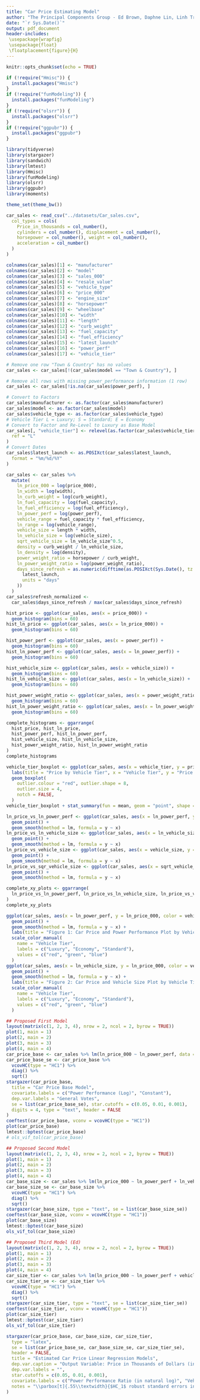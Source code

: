 ```yaml
---
title: "Car Price Estimating Model"
author: "The Principal Components Group - Ed Brown, Daphne Lin, Linh Tran, Lisa Wu"
date: "`r Sys.Date()`"
output: pdf_document
header-includes:
 \usepackage{wrapfig}
 \usepackage{float}
 \floatplacement{figure}{H}
---
```


```r
knitr::opts_chunk$set(echo = TRUE)
```


```r
if (!require("Hmisc")) {
  install.packages("Hmisc")
}
if (!require("funModeling")) {
  install.packages("funModeling")
}
if (!require("olsrr")) {
  install.packages("olsrr")
}
if (!require("ggpubr")) {
  install.packages("ggpubr")
}
```

```r

library(tidyverse)
library(stargazer)
library(sandwich)
library(lmtest)
library(Hmisc)
library(funModeling)
library(olsrr)
library(ggpubr)
library(moments)

theme_set(theme_bw())
```

```r
car_sales <- read_csv("../datasets/Car_sales.csv",
  col_types = cols(
    Price_in_thousands = col_number(),
    cylinders = col_number(), displacement = col_number(),
    horsepower = col_number(), weight = col_number(),
    acceleration = col_number()
  )
)
```

```r
colnames(car_sales)[1] <- "manufacturer"
colnames(car_sales)[2] <- "model"
colnames(car_sales)[3] <- "sales_000"
colnames(car_sales)[4] <- "resale_value"
colnames(car_sales)[5] <- "vehicle_type"
colnames(car_sales)[6] <- "price_000"
colnames(car_sales)[7] <- "engine_size"
colnames(car_sales)[8] <- "horsepower"
colnames(car_sales)[9] <- "wheelbase"
colnames(car_sales)[10] <- "width"
colnames(car_sales)[11] <- "length"
colnames(car_sales)[12] <- "curb_weight"
colnames(car_sales)[13] <- "fuel_capacity"
colnames(car_sales)[14] <- "fuel_efficiency"
colnames(car_sales)[15] <- "latest_launch"
colnames(car_sales)[16] <- "power_perf"
colnames(car_sales)[17] <- "vehicle_tier"
```

```r
# Remove one row "Town & Country" has no values
car_sales <- car_sales[!(car_sales$model == "Town & Country"), ]

# Remove all rows with missing power_performance information (1 row)
car_sales <- car_sales[!is.na(car_sales$power_perf), ]
```

```r
# Convert to Factors
car_sales$manufacturer <- as.factor(car_sales$manufacturer)
car_sales$model <- as.factor(car_sales$model)
car_sales$vehicle_type <- as.factor(car_sales$vehicle_type)
# Vehicle Tier L = Luxury; S = Standard; E = Economy
# Convert to Factor and Re-Level to Luxury as Base Model
car_sales[, "vehicle_tier"] <- relevel(as.factor(car_sales$vehicle_tier),
  ref = "L"
)
# Convert Dates
car_sales$latest_launch <- as.POSIXct(car_sales$latest_launch,
  format = "%m/%d/%Y"
)
```
```r
car_sales <- car_sales %>%
  mutate(
    ln_price_000 = log(price_000),
    ln_width = log(width),
    ln_curb_weight = log(curb_weight),
    ln_fuel_capacity = log(fuel_capacity),
    ln_fuel_efficiency = log(fuel_efficiency),
    ln_power_perf = log(power_perf),
    vehicle_range = fuel_capacity * fuel_efficiency,
    ln_range = log(vehicle_range),
    vehicle_size = length * width,
    ln_vehicle_size = log(vehicle_size),
    sqrt_vehicle_size = ln_vehicle_size^0.5,
    density = curb_weight / ln_vehicle_size,
    ln_density = log(density),
    power_weight_ratio = horsepower / curb_weight,
    ln_power_weight_ratio = log(power_weight_ratio),
    days_since_refresh = as.numeric(difftime(as.POSIXct(Sys.Date(), tz = "UTC"),
      latest_launch,
      units = "days"
    ))
  )
car_sales$refresh_normalized <-
  car_sales$days_since_refresh / max(car_sales$days_since_refresh)
```

```r
hist_price <- ggplot(car_sales, aes(x = price_000)) +
  geom_histogram(bins = 60)
hist_ln_price <- ggplot(car_sales, aes(x = ln_price_000)) +
  geom_histogram(bins = 60)

hist_power_perf <- ggplot(car_sales, aes(x = power_perf)) +
  geom_histogram(bins = 60)
hist_ln_power_perf <- ggplot(car_sales, aes(x = ln_power_perf)) +
  geom_histogram(bins = 60)

hist_vehicle_size <- ggplot(car_sales, aes(x = vehicle_size)) +
  geom_histogram(bins = 60)
hist_ln_vehicle_size <- ggplot(car_sales, aes(x = ln_vehicle_size)) +
  geom_histogram(bins = 60)

hist_power_weight_ratio <- ggplot(car_sales, aes(x = power_weight_ratio)) +
  geom_histogram(bins = 60)
hist_ln_power_weight_ratio <- ggplot(car_sales, aes(x = ln_power_weight_ratio)) +
  geom_histogram(bins = 60)
```
\newpage
```r
complete_histograms <- ggarrange(
  hist_price, hist_ln_price,
  hist_power_perf, hist_ln_power_perf,
  hist_vehicle_size, hist_ln_vehicle_size,
  hist_power_weight_ratio, hist_ln_power_weight_ratio
)
complete_histograms
```

```r
vehicle_tier_boxplot <- ggplot(car_sales, aes(x = vehicle_tier, y = price_000)) +
  labs(title = "Price by Vehicle Tier", x = "Vehicle Tier", y = "Price in Thousands") +
  geom_boxplot(
    outlier.colour = "red", outlier.shape = 8,
    outlier.size = 4,
    notch = FALSE,
  )
vehicle_tier_boxplot + stat_summary(fun = mean, geom = "point", shape = 23, size = 4)
```

```r
ln_price_vs_ln_power_perf <- ggplot(car_sales, aes(x = ln_power_perf, y = ln_price_000)) +
  geom_point() +
  geom_smooth(method = lm, formula = y ~ x)
ln_price_vs_ln_vehicle_size <- ggplot(car_sales, aes(x = ln_vehicle_size, y = ln_price_000)) +
  geom_point() +
  geom_smooth(method = lm, formula = y ~ x)
ln_price_vs_vehicle_size <- ggplot(car_sales, aes(x = vehicle_size, y = ln_price_000)) +
  geom_point() +
  geom_smooth(method = lm, formula = y ~ x)
ln_price_vs_sqr_vehicle_size <- ggplot(car_sales, aes(x = sqrt_vehicle_size, y = ln_price_000)) +
  geom_point() +
  geom_smooth(method = lm, formula = y ~ x)
```

```r
complete_xy_plots <- ggarrange(
  ln_price_vs_ln_power_perf, ln_price_vs_ln_vehicle_size, ln_price_vs_vehicle_size, ln_price_vs_sqr_vehicle_size
)
complete_xy_plots
```
```r
ggplot(car_sales, aes(x = ln_power_perf, y = ln_price_000, color = vehicle_tier)) +
  geom_point() +
  geom_smooth(method = lm, formula = y ~ x) +
  labs(title = "Figure 1: Car Price and Power Performance Plot by Vehicle Tier", x = "Power Performance (in natural log)", y = "Price in Thousands (in natural log)") +
  scale_color_manual(
    name = "Vehicle Tier",
    labels = c("Luxury", "Economy", "Standard"),
    values = c("red", "green", "blue")
  )
ggplot(car_sales, aes(x = ln_vehicle_size, y = ln_price_000, color = vehicle_tier)) +
  geom_point() +
  geom_smooth(method = lm, formula = y ~ x) +
  labs(title = "Figure 2: Car Price and Vehicle Size Plot by Vehicle Tier", x = "Vehicle Size (in natural log)", y = "Price in Thousands (in natural log)") +
  scale_color_manual(
    name = "Vehicle Tier",
    labels = c("Luxury", "Economy", "Standard"),
    values = c("red", "green", "blue")
  )
```

```r
## Proposed First Model
layout(matrix(c(1, 2, 3, 4), nrow = 2, ncol = 2, byrow = TRUE))
plot(1, main = 1)
plot(2, main = 2)
plot(3, main = 3)
plot(4, main = 4)
car_price_base <- car_sales %>% lm(ln_price_000 ~ ln_power_perf, data = .)
car_price_base_se <- car_price_base %>%
  vcovHC(type = "HC1") %>%
  diag() %>%
  sqrt()
stargazer(car_price_base,
  title = "Car Price Base Model",
  covariate.labels = c("Power Performance (Log)", "Constant"),
  dep.var.labels = "General Votes",
  se = list(car_price_base_se), star.cutoffs = c(0.05, 0.01, 0.001),
  digits = 4, type = "text", header = FALSE
)
coeftest(car_price_base, vconv = vcovHC(type = "HC1"))
plot(car_price_base)
lmtest::bptest(car_price_base)
# ols_vif_tol(car_price_base)
```

```r
## Proposed Second Model
layout(matrix(c(1, 2, 3, 4), nrow = 2, ncol = 2, byrow = TRUE))
plot(1, main = 1)
plot(2, main = 2)
plot(3, main = 3)
plot(4, main = 4)
car_base_size <- car_sales %>% lm(ln_price_000 ~ ln_power_perf + ln_vehicle_size, data = .)
car_base_size_se <- car_base_size %>%
  vcovHC(type = "HC1") %>%
  diag() %>%
  sqrt()
stargazer(car_base_size, type = "text", se = list(car_base_size_se))
coeftest(car_base_size, vconv = vcovHC(type = "HC1"))
plot(car_base_size)
lmtest::bptest(car_base_size)
ols_vif_tol(car_base_size)
```
```r
## Proposed Third Model (Ed)
layout(matrix(c(1, 2, 3, 4), nrow = 2, ncol = 2, byrow = TRUE))
plot(1, main = 1)
plot(2, main = 2)
plot(3, main = 3)
plot(4, main = 4)
car_size_tier <- car_sales %>% lm(ln_price_000 ~ ln_power_perf + vehicle_tier + ln_vehicle_size, data = .)
car_size_tier_se <- car_size_tier %>%
  vcovHC(type = "HC1") %>%
  diag() %>%
  sqrt()
stargazer(car_size_tier, type = "text", se = list(car_size_tier_se))
coeftest(car_size_tier, vconv = vcovHC(type = "HC1"))
plot(car_size_tier)
lmtest::bptest(car_size_tier)
ols_vif_tol(car_size_tier)
```

```r
stargazer(car_price_base, car_base_size, car_size_tier,
  type = "latex",
  se = list(car_price_base_se, car_base_size_se, car_size_tier_se),
  header = FALSE,
  title = "Estimated Car Price Linear Regression Models",
  dep.var.caption = "Output Variable: Price in Thousands of Dollars (in natural log)",
  dep.var.labels = "",
  star.cutoffs = c(0.05, 0.01, 0.001),
  covariate.labels = c("Power Performance Ratio (in natural log)", "Vehicle Tier-Economy", "Vehicle Tier-Mid", "Vehicle Size", "Constant"),
  notes = "\\parbox[t]{.55\\textwidth}{$HC_1$ robust standard errors in parentheses. Luxury Vehicles are the base Tier}", notes.align = "l"
)
```
